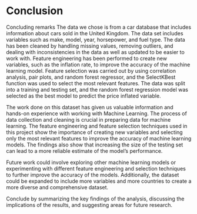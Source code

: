 # Conclusion
Concluding remarks 
The data we chose is from a car database that includes information about cars sold in the United Kingdom. The data set includes variables such as make, model, year, horsepower, and fuel type. The data has been cleaned by handling missing values, removing outliers, and dealing with inconsistencies in the data as well as updated to be easier to work with. Feature engineering has been performed to create new variables, such as the inflation rate, to improve the accuracy of the machine learning model. Feature selection was carried out by using correlation analysis, pair plots, and random forest regressor, and the SelectKBest function was used to select the most relevant features. The data was split into a training and testing set, and the random forest regression model was selected as the best model to predict the price inflated variable. 

The work done on this dataset has given us valuable information and hands-on experience with working with Machine Learning. The process of data collection and cleaning is crucial in preparing data for machine learning. The feature engineering and feature selection techniques used in this project show the importance of creating new variables and selecting only the most relevant features to improve the accuracy of machine learning models. The findings also show that increasing the size of the testing set can lead to a more reliable estimate of the model's performance. 

Future work could involve exploring other machine learning models or experimenting with different feature engineering and selection techniques to further improve the accuracy of the models. Additionally, the dataset could be expanded to include more variables and more countries to create a more diverse and comprehensive dataset. 

 
Conclude by summarizing the key findings of the analysis, discussing the implications of the results, and suggesting areas for future research.
